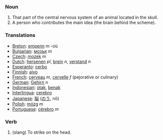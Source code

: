 === Noun ===

#That part of the central nervous system of an animal located in the skull.
#A person who contributes the main idea (the brain behind the scheme).

=== Translations ===
*[[Breton]]: [[empenn]] ''m'' -où
*[[Bulgarian]]: [[мозък]] ''m''
*[[Czech]]: [[mozek]] ''m''
*[[Dutch]]: [[hersenen]] ''pl'', [[brein]] ''n'', [[verstand]] ''n''
*[[Esperanto]]: [[cerbo]]
*[[Finnish]]: [[aivo]]
*[[French]]: [[cerveau]] ''m'', [[cervelle]] ''f'' (pejorative or culinary)
*[[German]]: [[Gehirn]] ''n''
*[[Indonesian]]: [[otak]], [[benak]]
*[[Interlingua]]: [[cerebro]]
*[[Japanese]]: [[脳]] ([[のう]], nō)
*[[Polish]]: [[mózg]] ''m''
*[[Portuguese]]: [[cérebro]] ''m''

=== Verb ===

# (slang) To strike on the head.